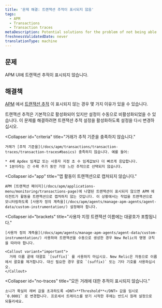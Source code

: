 ```yaml
---
title: '문제 해결: 트랜잭션 추적이 표시되지 않음'
tags:
  - APM
  - Transactions
  - Transaction traces
metaDescription: Potential solutions for the problem of not being able to find transaction traces in APM.
freshnessValidatedDate: never
translationType: machine
---
```


## 문제

APM UI에 트랜잭션 추적이 표시되지 않습니다.

## 해결책

[APM](/docs/apm/new-relic-apm/getting-started/welcome-new-relic-apm) 에서 [트랜잭션 추적](/docs/apm/transactions/transaction-traces/transaction-traces) 이 표시되지 않는 경우 몇 가지 이유가 있을 수 있습니다.

<CollapserGroup>
  <Collapser
    id="disabled"
    title="거래 추적이 비활성화되었습니다."
  >
    트랜잭션 추적은 기본적으로 활성화되어 있지만 설정이 수동으로 비활성화되었을 수 있습니다. 이 문제를 해결하려면 트랜잭션 추적 설정을 활성화하도록 설정을 다시 변경하십시오.
  </Collapser>

  <Collapser
    id="criteria"
    title="거래가 추적 기준을 충족하지 않습니다."
  >
    거래가 [추적 기준을](/docs/apm/transactions/transaction-traces/transaction-traces#basics) 충족하지 않습니다. 예를 들어:

    * 4배 Apdex 임계값 또는 사용자 지정 초 수 임계값보다 더 빠르게 응답합니다.
    * 1분이라는 긴 수확 주기 동안 가장 느린 추적으로 선택되지 않습니다.
  </Collapser>

  <Collapser
    id="app"
    title="앱 활동이 트랜잭션으로 캡처되지 않습니다."
  >
    APM [트랜잭션 페이지](/docs/apm/applications-menu/monitoring/transactions-page)에 나열된 트랜잭션이 표시되지 않으면 APM 에이전트가 활동을 트랜잭션으로 캡처하지 않는 것입니다. 이 상황에서는 작업을 트랜잭션으로 모니터링하도록 [사용자 정의 계측을](/docs/apm/agents/manage-apm-agents/agent-data/custom-instrumentation/) 설정해야 합니다.
  </Collapser>

  <Collapser
    id="brackets"
    title="사용자 지정 트랜잭션 이름에는 대괄호가 포함됩니다."
  >
    [사용자 정의 계측을](/docs/apm/agents/manage-apm-agents/agent-data/custom-instrumentation/) 사용하여 트랜잭션을 수동으로 생성한 경우 New Relic의 명명 규칙을 따라야 합니다.

    <Callout variant="important">
      거래 이름 끝에 대괄호 `[suffix]` 를 사용하지 마십시오. New Relic은 자동으로 이름에서 괄호를 제거합니다. 대신 필요한 경우 괄호 `(suffix)` 또는 기타 기호를 사용하십시오.
    </Callout>
  </Collapser>

  <Collapser
    id="no-traces"
    title="모든 거래에 대한 추적이 표시되지 않습니다."
  >
    소니가 확실히 레버 값을 초과하도록 <DNT>**Threshold**</DNT> 값을 임시로 `0.0001` 로 변경합니다. 프로세서 트레이스를 받기 시작한 후에는 반드시 원래 설정으로 되돌리세요.
  </Collapser>
</CollapserGroup>